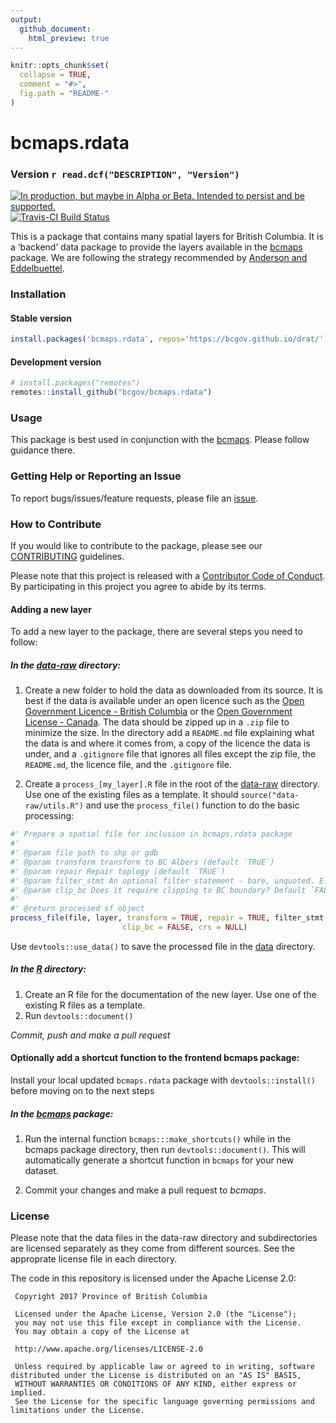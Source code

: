 ```yaml
---
output:
  github_document:
    html_preview: true
---
```


<!-- README.md is generated from README.Rmd. Please edit that file -->

```r
knitr::opts_chunk$set(
  collapse = TRUE,
  comment = "#>",
  fig.path = "README-"
)
```

# bcmaps.rdata

### Version `r read.dcf("DESCRIPTION", "Version")`

<div id="devex-badge"><a rel="Delivery" href="https://github.com/BCDevExchange/assets/blob/master/README.md"><img alt="In production, but maybe in Alpha or Beta. Intended to persist and be supported." style="border-width:0" src="https://assets.bcdevexchange.org/images/badges/delivery.svg" title="In production, but maybe in Alpha or Beta. Intended to persist and be supported." /></a>[![Travis-CI Build Status](https://travis-ci.org/bcgov/bcmaps.rdata.svg?branch=master)](https://travis-ci.org/bcgov/bcmaps.rdata)</div>

This is a package that contains many spatial layers for British Columbia. It is 
a 'backend' data package to provide the layers available in the [bcmaps](https://github.com/bcgov/bcmaps)
package.  We are following the strategy recommended by [Anderson and Eddelbuettel](https://journal.r-project.org/archive/2017/RJ-2017-026/index.html). 

### Installation

#### Stable version

```r
install.packages('bcmaps.rdata', repos='https://bcgov.github.io/drat/')
```

#### Development version

```r
# install.packages("remotes")
remotes::install_github("bcgov/bcmaps.rdata")
```

### Usage

This package is best used in conjunction with the [bcmaps](https://github.com/bcgov/bcmaps).
Please follow guidance there.

### Getting Help or Reporting an Issue

To report bugs/issues/feature requests, please file an [issue](https://github.com/bcgov/<pkg-name>/issues/).

### How to Contribute

If you would like to contribute to the package, please see our 
[CONTRIBUTING](CONTRIBUTING.md) guidelines.

Please note that this project is released with a [Contributor Code of Conduct](CODE_OF_CONDUCT.md). By participating in this project you agree to abide by its terms.

#### Adding a new layer
To add a new layer to the package, there are several steps you need to follow:

##### In the [data-raw](data-raw) directory:

1. Create a new folder to hold the data as downloaded from its source.
It is best if the data is available under an open licence such as the [Open Government Licence - British Columbia](https://www2.gov.bc.ca/gov/content?id=A519A56BC2BF44E4A008B33FCF527F61) or the
[Open Government License - Canada](http://open.canada.ca/en/open-government-licence-canada). The data should be zipped up in a `.zip` file to minimize the size. In the directory add a `README.md` file explaining what the data is and where it comes from, a copy of the licence the data is under, and a `.gitignore` file that ignores all files except the zip file, the `README.md`, the licence file, and the `.gitignore` file.

2. Create a `process_[my_layer].R` file in the root of the [data-raw](data-raw) directory. Use one of the existing files as a template. It should `source("data-raw/utils.R")` and use the `process_file()` function to do the basic processing:
```r
#' Prepare a spatial file for inclusion in bcmaps.rdata package
#'
#' @param file path to shp or gdb
#' @param transform transform to BC Albers (default `TRUE`)
#' @param repair Repair toplogy (default `TRUE`)
#' @param filter_stmt An optional filter statement - bare, unquoted. E.g., PRUID == 59
#' @param clip_bc Does it require clipping to BC boundary? Default `FALSE`
#'
#' @return processed sf object
process_file(file, layer, transform = TRUE, repair = TRUE, filter_stmt, 
                         clip_bc = FALSE, crs = NULL)
```
Use `devtools::use_data()` to save the processed file in the [data](data) directory.

##### In the [R](R) directory:

1. Create an R file for the documentation of the new layer. Use one of the existing R files as a template.
2. Run `devtools::document()`

*Commit, push and make a pull request*

#### Optionally add a shortcut function to the frontend bcmaps package:

Install your local updated `bcmaps.rdata` package with `devtools::install()` 
before moving on to the next steps

##### In the [bcmaps](https://github.com/bcgov/bcmaps) package:

1. Run the internal function `bcmaps:::make_shortcuts()` while in the bcmaps package directory, then run `devtools::document()`. This 
will automatically generate a shortcut function in `bcmaps` for your new dataset.

2. Commit your changes and make a pull request to *bcmaps*.


### License

Please note that the data files in the data-raw directory and subdirectories
are licensed separately as they come from different sources. See the approprate 
license file in each directory.

The code in this repository is licensed under the Apache License 2.0:

     Copyright 2017 Province of British Columbia
     
     Licensed under the Apache License, Version 2.0 (the "License");
     you may not use this file except in compliance with the License.
     You may obtain a copy of the License at
     
     http://www.apache.org/licenses/LICENSE-2.0
     
     Unless required by applicable law or agreed to in writing, software distributed under the License is distributed on an "AS IS" BASIS,
     WITHOUT WARRANTIES OR CONDITIONS OF ANY KIND, either express or implied.
     See the License for the specific language governing permissions and limitations under the License.
